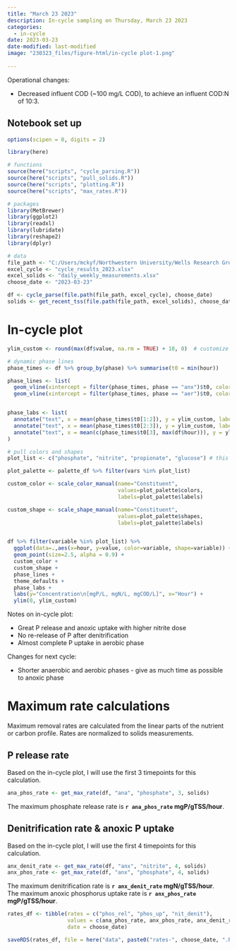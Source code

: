 ```yaml
---
title: "March 23 2023"
description: In-cycle sampling on Thursday, March 23 2023
categories:
  - in-cycle
date: 2023-03-23
date-modified: last-modified
image: "230323_files/figure-html/in-cycle plot-1.png"
    
---
```



Operational changes:

* Decreased influent COD (~100 mg/L COD), to achieve an influent COD:N of 10:3. 


## Notebook set up

```r
options(scipen = 0, digits = 2)

library(here)

# functions
source(here("scripts", "cycle_parsing.R"))
source(here("scripts", "pull_solids.R"))
source(here("scripts", "plotting.R"))
source(here("scripts", "max_rates.R"))

# packages
library(MetBrewer)
library(ggplot2)
library(readxl)
library(lubridate)
library(reshape2)
library(dplyr)

# data
file_path <- "C:/Users/mckyf/Northwestern University/Wells Research Group - CANDO+P Reactor/04 Performance data/"
excel_cycle <- "cycle_results_2023.xlsx"
excel_solids <- "daily_weekly_measurements.xlsx"
choose_date <- "2023-03-23"

df <- cycle_parse(file.path(file_path, excel_cycle), choose_date)
solids <- get_recent_tss(file.path(file_path, excel_solids), choose_date)

```


# In-cycle plot

```r

ylim_custom <- round(max(df$value, na.rm = TRUE) + 10, 0)  # customize after looking at the plot

# dynamic phase lines
phase_times <- df %>% group_by(phase) %>% summarise(t0 = min(hour))

phase_lines <- list(
  geom_vline(xintercept = filter(phase_times, phase == "anx")$t0, color="grey"),
  geom_vline(xintercept = filter(phase_times, phase == "aer")$t0, color="grey"))


phase_labs <- list(
  annotate("text", x = mean(phase_times$t0[1:2]), y = ylim_custom, label = "anaerobic"),
  annotate("text", x = mean(phase_times$t0[2:3]), y = ylim_custom, label = "anoxic"),
  annotate("text", x = mean(c(phase_times$t0[3], max(df$hour))), y = ylim_custom, label = "aerobic")
)


```



```r

# pull colors and shapes
plot_list <- c("phosphate", "nitrite", "propionate", "glucose") # this has to be in order

plot_palette <- palette_df %>% filter(vars %in% plot_list)

custom_color <- scale_color_manual(name="Constituent",
                                   values=plot_palette$colors,
                                   labels=plot_palette$labels)

custom_shape <- scale_shape_manual(name="Constituent",
                                   values=plot_palette$shapes,
                                   labels=plot_palette$labels)


df %>% filter(variable %in% plot_list) %>%
  ggplot(data=.,aes(x=hour, y=value, color=variable, shape=variable)) +
  geom_point(size=2.5, alpha = 0.9) +
  custom_color +
  custom_shape +
  phase_lines +
  theme_defaults +
  phase_labs +
  labs(y="Concentration\n[mgP/L, mgN/L, mgCOD/L]", x="Hour") +
  ylim(0, ylim_custom)

```

Notes on in-cycle plot:

* Great P release and anoxic uptake with higher nitrite dose
* No re-release of P after denitrification
* Almost complete P uptake in aerobic phase


Changes for next cycle:

* Shorter anaerobic and aerobic phases - give as much time as possible to anoxic phase


# Maximum rate calculations
Maximum removal rates are calculated from the linear parts of the nutrient or carbon profile. Rates are normalized to solids measurements. 


## P release rate
Based on the in-cycle plot, I will use the first 3 timepoints for this calculation.

```r

ana_phos_rate <- get_max_rate(df, "ana", "phosphate", 3, solids)

```

The maximum phosphate release rate is **`r ana_phos_rate` mgP/gTSS/hour**. 

## Denitrification rate & anoxic P uptake
Based on the in-cycle plot, I will use the first 4 timepoints for this calculation.

```r

anx_denit_rate <- get_max_rate(df, "anx", "nitrite", 4, solids)
anx_phos_rate <- get_max_rate(df, "anx", "phosphate", 4, solids)

```


The maximum denitrification rate is **`r anx_denit_rate` mgN/gTSS/hour**.  
The maximum anoxic phosphorus uptake rate is **`r anx_phos_rate` mgP/gTSS/hour**.  


```r

rates_df <- tibble(rates = c("phos_rel", "phos_up", "nit_denit"),
                   values = c(ana_phos_rate, anx_phos_rate, anx_denit_rate),
                   date = choose_date)

saveRDS(rates_df, file = here("data", paste0("rates-", choose_date, ".RDS")))

```

